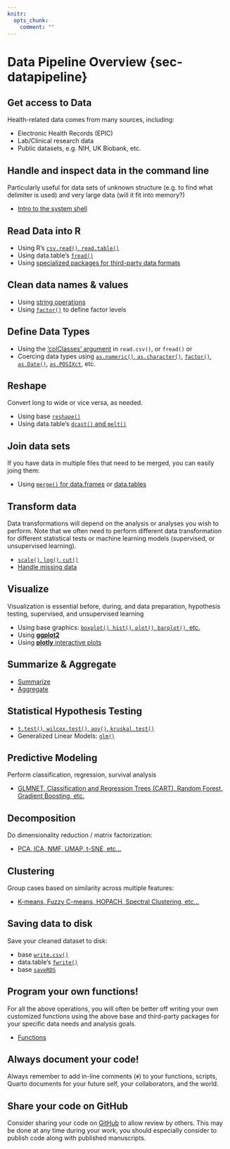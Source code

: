 ```yaml
---
knitr:
  opts_chunk:
    comment: ""
---
```

# Data Pipeline Overview {sec-datapipeline}

## Get access to Data

Health-related data comes from many sources, including:

- Electronic Health Records (EPIC)
- Lab/Clinical research data
- Public datasets, e.g. NIH, UK Biobank, etc.

## Handle and inspect data in the command line

Particularly useful for data sets of unknown structure (e.g. to find what delimiter is
used) and very large data (will it fit into memory?)

- [Intro to the system shell](https://class.lambdamd.org/pdsr/TerminalIntro.html)

## Read Data into R

- Using R's [`csv.read()`, `read.table()`](https://class.lambdamd.org/pdsr/DataIO.html#csv)
- Using data.table's [`fread()`](https://class.lambdamd.org/pdsr/dtDataIO.html#read-delimited-data-with-fread)
- Using [specialized packages for third-party data formats](https://class.lambdamd.org/pdsr/DataIO.html#read-other-common-tabular-data-third-party-formats)

## Clean data names & values

- Using [string operations](https://class.lambdamd.org/pdsr/Strings.html)
- Using [`factor()`](https://class.lambdamd.org/pdsr/Factors.html#define-level-labels) 
to define factor levels

## Define Data Types

- Using the [‘colClasses’ argument](https://class.lambdamd.org/pdsr/DataIO.html#read-local-csv) in `read.csv()`, or `fread()`
or
- Coercing data types using 
[`as.numeric()`, `as.character()`]((https://class.lambdamd.org/pdsr/DataTypes.html#explicit-coercion)), 
[`factor()`](https://class.lambdamd.org/pdsr/Factors.html#create-a-factor), 
[`as.Date()`](https://class.lambdamd.org/pdsr/DateTime.html#character-to-date-as.date), 
[`as.POSIXct`](https://class.lambdamd.org/pdsr/DateTime.html#character-to-date-time-as.posixct-as.posixlt-strptime), 
etc.

## Reshape

Convert long to wide or vice versa, as needed.

- Using base [`reshape()`](https://class.lambdamd.org/pdsr/dfReshape.html)
- Using data.table's [`dcast()` and `melt()`](https://class.lambdamd.org/pdsr/dtReshape.html)

## Join data sets

If you have data in multiple files that need to be merged, you can easily joing them:

- Using [`merge()` for data.frames](https://class.lambdamd.org/pdsr/dfJoin.html) or 
[data.tables](https://class.lambdamd.org/pdsr/dtJoin.html)

## Transform data

Data transformations will depend on the analysis or analyses you wish to perform.
Note that we often need to perform different data transformation for different statistical 
tests or machine learning models (supervised, or unsupervised learning).

- [`scale()`, `log()`, `cut()`](https://class.lambdamd.org/pdsr/DataTrans.html)
- [Handle missing data](https://class.lambdamd.org/pdsr/MissingData.html)

## Visualize

Visualization is essential before, during, and data preparation, hypothesis testing, 
supervised, and unsupervised learning

- Using base graphics: 
[`boxplot()`, `hist()`, `plot()`, `barplot()`, etc.](https://class.lambdamd.org/pdsr/BaseGraphics.html)
- Using [**ggplot2**](https://class.lambdamd.org/pdsr/3xGraphics.html)
- Using [**plotly** interactive plots](https://class.lambdamd.org/pdsr/3xGraphics.html)

## Summarize & Aggregate

- [Summarize](https://class.lambdamd.org/pdsr/Summarize.html)
- [Aggregate](https://class.lambdamd.org/pdsr/Aggregate.html)

## Statistical Hypothesis Testing

- [`t.test()`, `wilcox.test()`, `aov()`, `kruskal.test()`](https://class.lambdamd.org/pdsr/HypothesisTesting.html)
- Generalized Linear Models: [`glm()`](https://class.lambdamd.org/pdsr/GLM.html)

## Predictive Modeling

Perform classification, regression, survival analysis

- [GLMNET, Classification and Regression Trees (CART), Random Forest, Gradient Boosting, etc.](https://class.lambdamd.org/pdsr/Supervised.html)

## Decomposition

Do dimensionality reduction / matrix factorization:

- [PCA, ICA, NMF, UMAP, t-SNE, etc...](https://class.lambdamd.org/pdsr/Unsupervised.html#decomposition)

## Clustering

Group cases based on similarity across multiple features:

- [K-means, Fuzzy C-means, HOPACH, Spectral Clustering, etc...](https://class.lambdamd.org/pdsr/Unsupervised.html#clustering)

## Saving data to disk

Save your cleaned dataset to disk:

- base [`write.csv()`](https://class.lambdamd.org/pdsr/DataIO.html#write-to-csv)
- data.table's [`fwrite()`](https://class.lambdamd.org/pdsr/dtDataIO.html#read-delimited-data-with-fread)
- base [`saveRDS`](https://class.lambdamd.org/pdsr/DataIO.html#rds)

## Program your own functions!

For all the above operations, you will often be better off writing your own customized 
functions using the above base and third-party packages for your specific data needs and 
analysis goals.

- [Functions](https://class.lambdamd.org/pdsr/Functions.html)

## Always document your code!

Always remember to add in-line comments (`#`) to your functions, scripts, Quarto 
documents for your future self, your collaborators, and the world.

## Share your code on GitHub

Consider sharing your code on [GitHub](https://class.lambdamd.org/pdsr/GitHubIntro.html) 
to allow review by others. This may be done at any time during your work, you should
especially consider to publish code along with published manuscripts.
